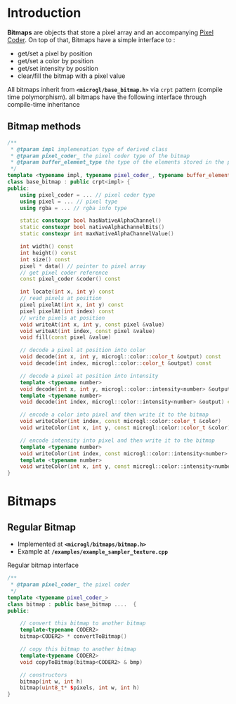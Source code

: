 # Introduction

**Bitmaps** are objects that store a pixel array and an accompanying [Pixel Coder](pixel-coders).
On top of that, Bitmaps have a simple interface to :
- get/set a pixel by position
- get/set a color by position
- get/set intensity by position
- clear/fill the bitmap with a pixel value

All bitmaps inherit from **`<microgl/base_bitmap.h>`** via `crpt` pattern (compile time polymorphism).
all bitmaps have the following interface through compile-time inheritance 

## Bitmap methods
```cpp
/**
 * @tparam impl implemenation type of derived class
 * @tparam pixel_coder_ the pixel coder type of the bitmap
 * @tparam buffer_element_type the type of the elements stored in the pixel array
 */
template <typename impl, typename pixel_coder_, typename buffer_element_type=typename pixel_coder_::pixel>
class base_bitmap : public crpt<impl> {
public:
    using pixel_coder = ... // pixel coder type
    using pixel = ... // pixel type
    using rgba = ... // rgba info type

    static constexpr bool hasNativeAlphaChannel()
    static constexpr bool nativeAlphaChannelBits()
    static constexpr int maxNativeAlphaChannelValue()

    int width() const
    int height() const
    int size() const
    pixel * data() // pointer to pixel array
    // get pixel coder reference
    const pixel_coder &coder() const

    int locate(int x, int y) const
    // read pixels at position
    pixel pixelAt(int x, int y) const
    pixel pixelAt(int index) const
    // write pixels at position
    void writeAt(int x, int y, const pixel &value)
    void writeAt(int index, const pixel &value)
    void fill(const pixel &value)

    // decode a pixel at position into color
    void decode(int x, int y, microgl::color::color_t &output) const
    void decode(int index, microgl::color::color_t &output) const

    // decode a pixel at position into intensity
    template <typename number>
    void decode(int x, int y, microgl::color::intensity<number> &output) const
    template <typename number>
    void decode(int index, microgl::color::intensity<number> &output) const

    // encode a color into pixel and then write it to the bitmap
    void writeColor(int index, const microgl::color::color_t &color)
    void writeColor(int x, int y, const microgl::color::color_t &color)

    // encode intensity into pixel and then write it to the bitmap
    template <typename number>
    void writeColor(int index, const microgl::color::intensity<number> &color)
    template <typename number>
    void writeColor(int x, int y, const microgl::color::intensity<number> &color)
}    
```

# Bitmaps

## Regular Bitmap
- Implemented at **`<microgl/bitmaps/bitmap.h>`**
- Example at **`/examples/example_sampler_texture.cpp`**

Regular bitmap interface

```cpp
/**
 * @tparam pixel_coder_ the pixel coder
 */
template <typename pixel_coder_>
class bitmap : public base_bitmap ....  {
public:

    // convert this bitmap to another bitmap
    template<typename CODER2>
    bitmap<CODER2> * convertToBitmap()

    // copy this bitmap to another bitmap
    template<typename CODER2>
    void copyToBitmap(bitmap<CODER2> & bmp)

    // constructors
    bitmap(int w, int h)
    bitmap(uint8_t* $pixels, int w, int h)
}
```